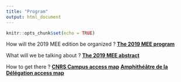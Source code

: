 ```yaml
---
title: "Program"
output: html_document
---
```


```r
knitr::opts_chunk$set(echo = TRUE)
```
How will the 2019 MEE edition be organized ?
[__The 2019 MEE program__](http://www.mee.univ-montp2.fr/wp-content/uploads/2019/10/Short-Program-for-MEE2019.pdf)

What will we be talking about ?
[__The 2019 MEE abstract__](http://www.mee.univ-montp2.fr/wp-content/uploads/2019/10/Abstracts-booklet-MEE-2019-1.pdf)


How to get there ?
[__CNRS Campus access map__](http://www.mee.univ-montp2.fr/wp-content/uploads/2018/05/Plan_acces_CNRS.pdf)
[__Amphithéâtre de la Délégation access map__](http://www.mee.univ-montp2.fr/wp-content/uploads/2018/05/Plan_campus_RDM_2017.pdf)